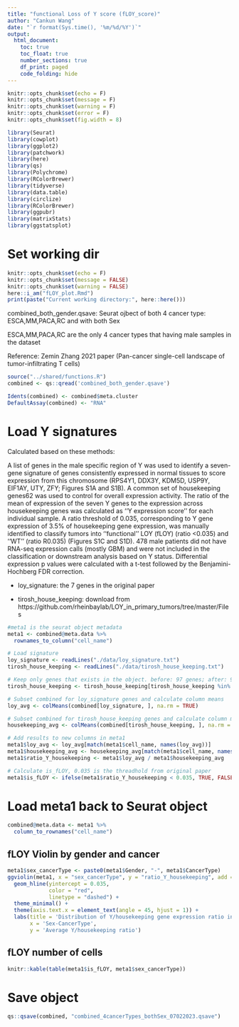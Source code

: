 ```yaml
---
title: "functional Loss of Y score (fLOY_score)"
author: "Cankun Wang"
date: "`r format(Sys.time(), '%m/%d/%Y')`"
output: 
  html_document:
    toc: true
    toc_float: true
    number_sections: true
    df_print: paged
    code_folding: hide
---
```


```r
knitr::opts_chunk$set(echo = F)
knitr::opts_chunk$set(message = F)
knitr::opts_chunk$set(warning = F)
knitr::opts_chunk$set(error = F)
knitr::opts_chunk$set(fig.width = 8)

library(Seurat)
library(cowplot)
library(ggplot2)
library(patchwork)
library(here)
library(qs)
library(Polychrome)
library(RColorBrewer)
library(tidyverse)
library(data.table)
library(circlize)
library(RColorBrewer)
library(ggpubr)
library(matrixStats)
library(ggstatsplot)
```


# Set working dir

```r
knitr::opts_chunk$set(echo = F)
knitr::opts_chunk$set(message = FALSE)
knitr::opts_chunk$set(warning = FALSE)
here::i_am("fLOY_plot.Rmd")
print(paste("Current working directory:", here::here()))
```


combined_both_gender.qsave: Seurat ojbect of both 4 cancer type: ESCA,MM,PACA,RC and with both Sex

ESCA,MM,PACA,RC are the only 4 cancer types that having male samples in the dataset

Reference: Zemin Zhang 2021 paper (Pan-cancer single-cell landscape of tumor-infiltrating T cells)

```r
source("../shared/functions.R")
combined <- qs::qread('combined_both_gender.qsave')

Idents(combined) <- combined$meta.cluster
DefaultAssay(combined) <- "RNA"
```

# Load Y signatures 

Calculated based on these methods:

A list of genes in the male specific region of Y was used to identify a seven-gene signature
of genes consistently expressed in normal tissues to score expression from this chromosome (RPS4Y1, DDX3Y, KDM5D, USP9Y,
EIF1AY, UTY, ZFY; Figures S1A and S1B). A common set of housekeeping genes62 was used to control for overall expression activity.
The ratio of the mean of expression of the seven Y genes to the expression across housekeeping genes was calculated as ‘‘Y expression
score’’ for each individual sample. A ratio threshold of 0.035, corresponding to Y gene expression of 3.5% of housekeeping gene
expression, was manually identified to classify tumors into ‘‘functional’’ LOY (fLOY) (ratio <0.035) and ‘‘WT’’ (ratio R0.035)
(Figures S1C and S1D). 478 male patients did not have RNA-seq expression calls (mostly GBM) and were not included in the classification
or downstream analysis based on Y status. Differential expression p values were calculated with a t-test followed by the
Benjamini-Hochberg FDR correction.

- loy_signature: the 7 genes in the original paper

- tirosh_house_keeping: download from https://github.com/rheinbaylab/LOY_in_primary_tumors/tree/master/Files



```r

#meta1 is the seurat object metadata
meta1 <- combined@meta.data %>%
  rownames_to_column("cell_name")

# Load signature
loy_signature <- readLines("./data/loy_signature.txt")
tirosh_house_keeping <- readLines("./data/tirosh_house_keeping.txt")

# Keep only genes that exists in the object. before: 97 genes; after: 93 genes
tirosh_house_keeping <- tirosh_house_keeping[tirosh_house_keeping %in% rownames(combined)]

# Subset combined for loy_signature genes and calculate column means
loy_avg <- colMeans(combined[loy_signature, ], na.rm = TRUE)

# Subset combined for tirosh_house_keeping genes and calculate column means
housekeeping_avg <- colMeans(combined[tirosh_house_keeping, ], na.rm = TRUE)

# Add results to new columns in meta1
meta1$loy_avg <- loy_avg[match(meta1$cell_name, names(loy_avg))]
meta1$housekeeping_avg <- housekeeping_avg[match(meta1$cell_name, names(housekeeping_avg))]
meta1$ratio_Y_housekeeping <- meta1$loy_avg / meta1$housekeeping_avg

# Calculate is_fLOY, 0.035 is the threadhold from original paper
meta1$is_fLOY <- ifelse(meta1$ratio_Y_housekeeping < 0.035, TRUE, FALSE)


```
 
# Load meta1 back to Seurat object

```r
combined@meta.data <- meta1 %>%
  column_to_rownames("cell_name")
```

## fLOY Violin by gender and cancer

```r

meta1$sex_cancerType <- paste0(meta1$Gender, "-", meta1$CancerType)
ggviolin(meta1, x = "sex_cancerType", y = "ratio_Y_housekeeping", add = "boxplot") +
  geom_hline(yintercept = 0.035,
             color = "red",
             linetype = "dashed") +
  theme_minimal() +
  theme(axis.text.x = element_text(angle = 45, hjust = 1)) +
  labs(title = 'Distribution of Y/housekeeping gene expression ratio in all cells',
       x = 'Sex-CancerType',
       y = 'Average Y/housekeeping ratio')

```


## fLOY number of cells

```r
knitr::kable(table(meta1$is_fLOY, meta1$sex_cancerType))

```

# Save object

```r
qs::qsave(combined, "combined_4cancerTypes_bothSex_07022023.qsave")

```